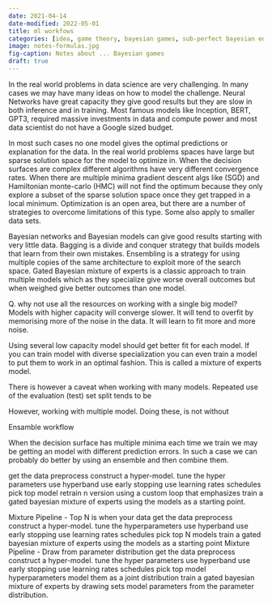 ```yaml
---
date: 2021-04-14
date-modified: 2022-05-01
title: ml workfows
categories: [idea, game theory, bayesian games, sub-perfect bayesian equilibrium]
image: notes-formulas.jpg
fig-caption: Notes about ... Bayesian games
draft: true
---
```


In the real world problems in data science are very challenging. In many cases we may have many ideas on how to model the challenge. Neural Networks have great capacity they give good results but they are slow in both inference and in training. Most famous models like Inception, BERT, GPT3, required massive investments in data and compute power and most data scientist do not have a Google sized budget.

In most such cases no one model gives the optimal predictions or explanation for the data. In the real world problems spaces have large but sparse solution space for the model to optimize in. When the decision surfaces are complex different algorithms have very different convergence rates. When there are multiple minima gradient descent algs like (SGD) and Hamiltonian monte-carlo (HMC) will not find the optimum because they only explore a subset of the sparse solution space once they get trapped in a local minimum. Optimization is an open area, but there are a number of strategies to overcome limitations of this type. Some also apply to smaller data sets.

Bayesian networks and Bayesian models can give good results starting with very little data. Bagging is a divide and conquer strategy that builds models that learn from their own mistakes. Ensembling is a strategy for using multiple copies of the same architecture to exploit more of the search space. Gated Bayesian mixture of experts is a classic approach to train multiple models which as they specialize give worse overall outcomes but when weighed give better outcomes than one model. 

Q. why not use all the resources on working with a single big model?
Models with higher capacity will converge slower. It will tend to overfit by memorising more of the noise in the data. It will learn to fit more and more noise.

Using several low capacity model should get better fit for each model. If you can train model with diverse specialization you can even train a model to put them to work in an optimal fashion. This is called a mixture of experts model.

There is however a caveat when working with many models. Repeated use of the evaluation (test) set split tends to be 

However, working with multiple model. Doing these, is not without

Ensamble workflow

When the decision surface has multiple minima each time we train we may be getting an model with different prediction errors. In such a case we can probably do better by using an ensemble and then combine them.   

get the data
preprocess
construct a hyper-model. 
tune the hyper parameters
use hyperband
use early stopping
use learning rates schedules
pick top model
retrain n version using a custom loop that emphasizes train a gated bayesian mixture of experts using the models as a starting point.

Mixture Pipeline - Top N
 is when your data 
get the data
preprocess
construct a hyper-model. 
tune the hyperparameters
use hyperband
use early stopping
use learning rates schedules
pick top N models
train a gated bayesian mixture of experts using the models as a starting point
Mixture Pipeline - Draw from parameter distribution
get the data
preprocess
construct a hyper-model. 
tune the hyper parameters
use hyperband
use early stopping
use learning rates schedules
pick top model hyperparameters
model them as a joint distribution
train a gated bayesian mixture of experts by drawing sets model parameters from the parameter distribution.



